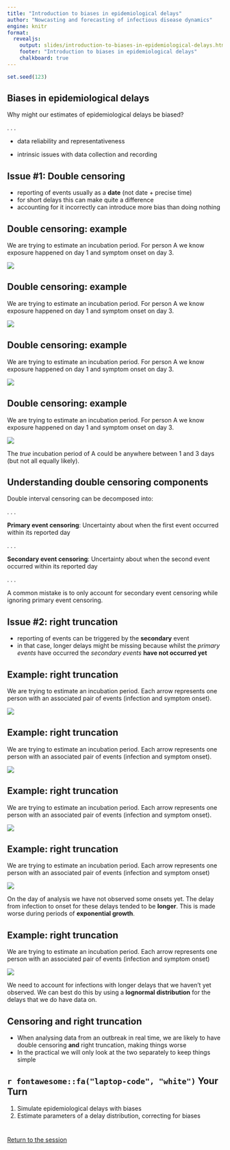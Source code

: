 ```yaml
---
title: "Introduction to biases in epidemiological delays"
author: "Nowcasting and forecasting of infectious disease dynamics"
engine: knitr
format:
  revealjs:
    output: slides/introduction-to-biases-in-epidemiological-delays.html
    footer: "Introduction to biases in epidemiological delays"
    chalkboard: true
---
```


```r
set.seed(123)
```
## Biases in epidemiological delays

Why might our estimates of epidemiological delays be biased?

. . .

::: {.fragment .fade-out}
- data reliability and representativeness
:::
- intrinsic issues with data collection and recording

## Issue #1: Double censoring

- reporting of events usually as a **date** (not date + precise time)
- for short delays this can make quite a difference
- accounting for it incorrectly can introduce more bias than doing nothing

## Double censoring: example {.smaller}

We are trying to estimate an incubation period. For person A we know exposure happened on day 1 and symptom onset on day 3.

![](figures/censoring_1.png)

## Double censoring: example {.smaller}

We are trying to estimate an incubation period. For person A we know exposure happened on day 1 and symptom onset on day 3.

![](figures/censoring_2.png)

## Double censoring: example {.smaller}

We are trying to estimate an incubation period. For person A we know exposure happened on day 1 and symptom onset on day 3.

![](figures/censoring_final.png)

## Double censoring: example {.smaller}

We are trying to estimate an incubation period. For person A we know exposure happened on day 1 and symptom onset on day 3.

![](figures/censoring_final.png)

The *true* incubation period of A could be anywhere between 1 and 3 days (but not all equally likely).

## Understanding double censoring components

Double interval censoring can be decomposed into:

. . .

**Primary event censoring**: Uncertainty about when the first event occurred within its reported day

. . .

**Secondary event censoring**: Uncertainty about when the second event occurred within its reported day

. . .

::: {.callout-warning}
A common mistake is to only account for secondary event censoring while ignoring primary event censoring.
:::

## Issue #2: right truncation

- reporting of events can be triggered by the **secondary** event
- in that case, longer delays might be missing because whilst the *primary events* have occurred the *secondary events* **have not occurred yet**

## Example: right truncation {.smaller}

We are trying to estimate an incubation period. Each arrow represents one person with an associated pair of events (infection and symptom onset).

![](figures/truncation_1.png)

## Example: right truncation {.smaller}

We are trying to estimate an incubation period. Each arrow represents one person with an associated pair of events (infection and symptom onset).

![](figures/truncation_prefinal.png)

## Example: right truncation {.smaller}

We are trying to estimate an incubation period. Each arrow represents one person with an associated pair of events (infection and symptom onset).

![](figures/truncation_final.png)

## Example: right truncation {.smaller}

We are trying to estimate an incubation period. Each arrow represents one person with an associated pair of events (infection and symptom onset)

![](figures/truncation_final.png)

On the day of analysis we have not observed some onsets yet. The delay from infection to onset for these delays tended to be **longer**. This is made worse during periods of **exponential growth**. 

## Example: right truncation {.smaller}

We are trying to estimate an incubation period. Each arrow represents one person with an associated pair of events (infection and symptom onset)

![](figures/truncation_final.png)

We need to account for infections with longer delays that we haven't yet observed. We can best do this by using a **lognormal distribution** for the delays that we do have data on.

## Censoring and right truncation {.smaller}

- When analysing data from an outbreak in real time, we are likely to have double censoring **and** right truncation, making things worse
- In the practical we will only look at the two separately to keep things simple

## `r fontawesome::fa("laptop-code", "white")` Your Turn {background-color="#447099" transition="fade-in"}

1. Simulate epidemiological delays with biases
2. Estimate parameters of a delay distribution, correcting for biases


#

[Return to the session](../biases-in-delay-distributions)

